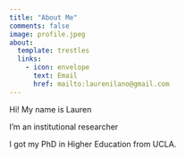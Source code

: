 ```yaml
---
title: "About Me"
comments: false
image: profile.jpeg
about:
  template: trestles
  links:
    - icon: envelope
      text: Email
      href: mailto:laurenilano@gmail.com
---
```



</center>

::: {#hero-heading}
Hi!
My name is Lauren

I'm an institutional researcher


I got my PhD in Higher Education from UCLA. 


:::